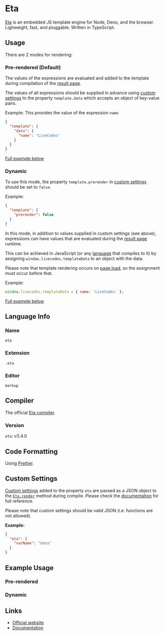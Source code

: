 # Eta

[Eta](https://eta.js.org/) is an embedded JS template engine for Node, Deno, and the browser. Lighweight, fast, and pluggable. Written in TypeScript.

## Usage

There are 2 modes for rendering:

### Pre-rendered (Default)

The values of the expressions are evaluated and added to the template during compilation of the [result page](../features/result.mdx).

The values of all expressions should be supplied in advance using [custom settings](../advanced/custom-settings.mdx) to the property `template.data` which accepts an object of key-value pairs.

Example: This provides the value of the expression `name`

```json title="Custom Settings"
{
  "template": {
    "data": {
      "name": "LiveCodes"
    }
  }
}
```

[Full example below](#pre-rendered)

### Dynamic

To use this mode, the property `template.prerender` in [custom settings](../advanced/custom-settings.mdx) should be set to `false`.

Example:

```json title="Custom Settings"
{
  "template": {
    "prerender": false
  }
}
```

In this mode, in addition to values supplied in custom settings (see above), expressions can have values that are evaluated during the [result page](../features/result.mdx) runtime.

This can be achieved in JavaScript (or any [language](../languages/index.mdx) that compiles to it) by assigning `window.livecodes.templateData` to an object with the data.

Please note that template rendering occurs on [page load](https://developer.mozilla.org/en-US/docs/Web/API/Window/load_event), so the assignment must occur before that.

Example:

```js title="Script Editor (JS)"
window.livecodes.templateData = { name: 'LiveCodes' };
```

[Full example below](#dynamic-1)

## Language Info

### Name

`eta`

### Extension

`.eta`

### Editor

`markup`

## Compiler

The official [Eta compiler](https://www.npmjs.com/package/eta).

### Version

`eta`: v3.4.0

## Code Formatting

Using [Prettier](https://prettier.io/).

## Custom Settings

[Custom settings](../advanced/custom-settings.mdx) added to the property `eta` are passed as a JSON object to the [`Eta.render`](https://eta.js.org/docs/api/rendering) method during compile. Please check the [documentation](https://eta.js.org/docs/api/configuration) for full reference.

Please note that custom settings should be valid JSON (i.e. functions are not allowed).

**Example:**

```json title="Custom Settings"
{
  "eta": {
    "varName": "data"
  }
}
```

## Example Usage


### Pre-rendered



<LiveCodes config={config} params={params}></LiveCodes>

### Dynamic


<LiveCodes config={config2}></LiveCodes>

## Links

- [Official website](https://eta.js.org/)
- [Documentation](https://eta.js.org/docs/learn)
